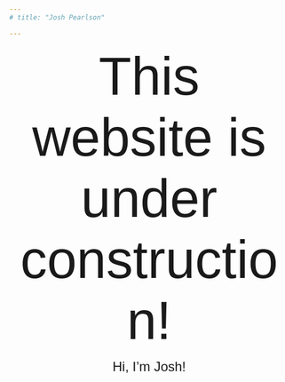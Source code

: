 ```yaml
---
# title: "Josh Pearlson"

---
```




::: {style="font-size:1.0em; text-align: center;"}

[[ This website is under construction! ]{.dim-text style="font-family:'IBM Plex Sans', sans-serif;"}]{style="font-size: 6rem; color: var(--dim-text)!important; padding-bottom: 0pt; font-family: 'IBM Plex Sans Condensed'; font-weight: 500;"}

[[ Hi, I'm Josh!]{.dim-text style="font-family:'IBM Plex Sans', sans-serif;"}]{style="font-size: 1.5rem; color: var(--dim-text)!important; padding-bottom: 0pt; font-family: 'IBM Plex Sans Condensed'; font-weight: 500;"}

<!-- ::: {style="display: flex; flex-direction: row; align-items: center; text-align: center!important; justify-content: center; background-color: var(--link-bg-color);"}

[[[{{< iconify ph house-line-duotone >}}]{.icon style="background-color:rgba(0,0,0,0.0);!important"}](https://samforeman.me)]{.icon style="font-size:1.5rem; padding-right: 0pt;"}

[[{{< iconify ph twitter-logo-duotone >}}](https://www.twitter.com/saforem2)]{.icon style="font-size:1.5rem; padding-left: 0pt; padding-right: 0pt"}

[[{{< iconify ph envelope-open-duotone >}}](mailto:///foremans@anl.gov)]{.icon style="font-size:1.5rem; padding-left: 0pt; padding-right: 0pt"}

[[{{< iconify ph linkedin-logo-duotone >}}](https://linkedin.com/in/saforem2)]{.icon style="font-size:1.5rem; padding-left: 0pt; padding-right: 0pt"} -->


:::